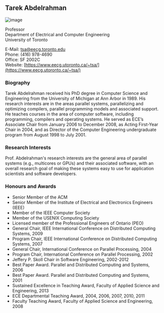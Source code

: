## Tarek Abdelrahman

![image](./images/abdelrahman.jpg)

Professor<br/>
Department of Electrical and Computer Engineering<br/>
University of Toronto

E-Mail: [tsa@eecg.toronto.edu](mailto:tsa@eecg.toronto.edu)<br/>
Phone: (416) 978-4690<br/>
Office: SF 2002C<br/>
Website: [https://www.eecg.utoronto.ca/~tsa/](https://www.eecg.utoronto.ca/~tsa/)<br/>

### Biography

Tarek Abdelrahman received his PhD degree in Computer Science and Engineering from the University of Michigan at Ann Arbor in 1989. His research interests are in the areas parallel systems, parallelizing and optimizing compilers, parallel programming models and associated support. He teaches courses in the area of computer software, including programming, compilers and operating systems. He served as ECE’s Associate Chair from January 2006 to December 2008, as Acting First-Year Chair in 2004, and as Director of the Computer Engineering undergraduate program from August 1998 to July 2001.

### Research Interests

Prof. Abdelrahman's research interests are the general area of parallel systems (e.g., multicores or GPUs) and their associated software, with an overall research goal of making these systems easy to use for application scientists and software developers.

### Honours and Awards

- Senior Member of the ACM
- Senior Member of the Institute of Electrical and Electronics Engineers (IEEE)
- Member of the IEEE Computer Society
- Member of the USENIX Computing Society
- Licensed member of the Professional Engineers of Ontario (PEO)
- General Chair, IEEE International Conference on Distributed Computing Systems, 2009
- Program Chair, IEEE International Conference on Distributed Computing Systems, 2007
- General Chair, International Conference on Parallel Processing, 2004
- Program Chair, International Conference on Parallel Processing, 2002
- Jeffery P. Skoll Chair in Software Engineering, 2002-2012
- Best Paper Award. Parallel and Distributed Computing and Systems, 2006
- Best Paper Award. Parallel and Distributed Computing and Systems, 2001
- Sustained Excellence in Teaching Award, Faculty of Applied Science and Engineering, 2013
- ECE Departmental Teaching Award, 2004, 2006, 2007, 2010, 2011
- Faculty Teaching Award, Faculty of Applied Science and Engineering, 2008
